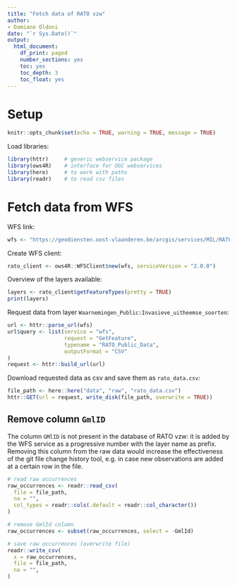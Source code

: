 ```yaml
---
title: "Fetch data of RATO vzw"
author:
- Damiano Oldoni
date: "`r Sys.Date()`"
output:
  html_document:
    df_print: paged
    number_sections: yes
    toc: yes
    toc_depth: 3
    toc_float: yes
---
```


# Setup 

```r
knitr::opts_chunk$set(echo = TRUE, warning = TRUE, message = TRUE)
```

Load libraries:

```r
library(httr)     # generic webservice package
library(ows4R)    # interface for OGC webservices
library(here)     # to work with paths
library(readr)    # to read csv files
```

# Fetch data from WFS

WFS link:

```r
wfs <- "https://geodiensten.oost-vlaanderen.be/arcgis/services/MIL/RATO_Public_Data/MapServer/WFSServer"
```

Create WFS client:

```r
rato_client <- ows4R::WFSClient$new(wfs, serviceVersion = "2.0.0")
```

Overview of the layers available:

```r
layers <- rato_client$getFeatureTypes(pretty = TRUE)
print(layers)
```

Request data from layer `Waarnemingen_Public:Invasieve_uitheemse_soorten`:

```r
url <- httr::parse_url(wfs)
url$query <- list(service = "wfs",
                  request = "GetFeature",
                  typename = "RATO_Public_Data",
                  outputFormat = "CSV"
)
request <- httr::build_url(url)
```

Download requested data as csv and save them  as `rato_data.csv`:

```r
file_path <- here::here("data", "raw", "rato_data.csv")
httr::GET(url = request, write_disk(file_path, overwrite = TRUE))
```

## Remove column `GmlID`

The column `GMlID` is not present in the database of RATO vzw: it is added by the WFS service as a progressive number with the layer name as prefix. Removing this column from the raw data would increase the effectiveness of the git file change history tool, e.g. in case new observations are added at a certain row in the file.

```r
# read raw occurrences
raw_occurrences <- readr::read_csv(
  file = file_path,
  na = "",
  col_types = readr::cols(.default = readr::col_character())
)

# remove GmlId column
raw_occurrences <- subset(raw_occurrences, select = -GmlId)

# save raw occurrences (overwrite file)
readr::write_csv(
  x = raw_occurrences,
  file = file_path,
  na = "",
)
```
